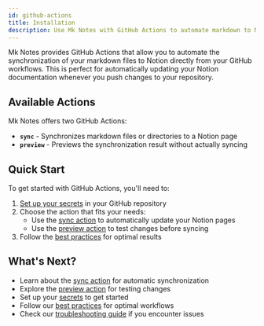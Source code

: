 ```yaml
---
id: github-actions
title: Installation
description: Use Mk Notes with GitHub Actions to automate markdown to Notion synchronization
---
```


Mk Notes provides GitHub Actions that allow you to automate the synchronization of your markdown files to Notion directly from your GitHub workflows. This is perfect for automatically updating your Notion documentation whenever you push changes to your repository.

## Available Actions

Mk Notes offers two GitHub Actions:

- **`sync`** - Synchronizes markdown files or directories to a Notion page
- **`preview`** - Previews the synchronization result without actually syncing

## Quick Start

To get started with GitHub Actions, you'll need to:

1. [Set up your secrets](./setup.mdx) in your GitHub repository
2. Choose the action that fits your needs:
   - Use the [sync action](./available-actions/2-sync-action.mdx) to automatically update your Notion pages
   - Use the [preview action](./available-actions/1-preview-action.mdx) to test changes before syncing
3. Follow the [best practices](./best-practices.mdx) for optimal results

## What's Next?

- Learn about the [sync action](./available-actions/2-sync-action.mdx) for automatic synchronization
- Explore the [preview action](./available-actions/1-preview-action.mdx) for testing changes
- Set up your [secrets](./setup.mdx) to get started
- Follow our [best practices](./best-practices.mdx) for optimal workflows
- Check our [troubleshooting guide](./troubleshooting.mdx) if you encounter issues
